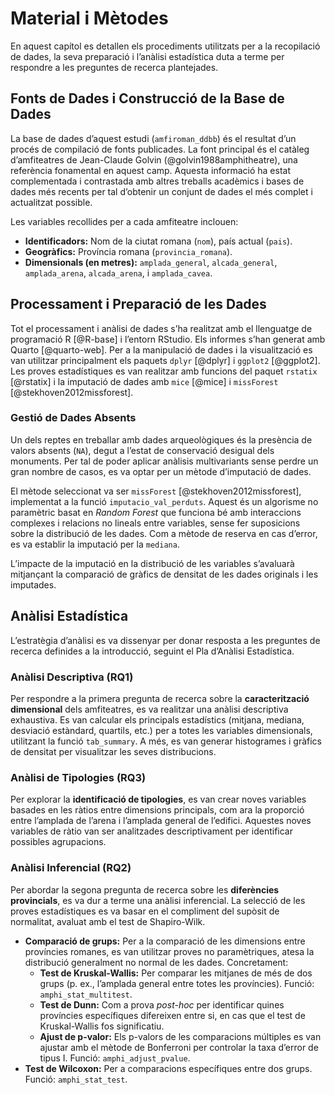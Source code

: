 # Material i Mètodes

En aquest capítol es detallen els procediments utilitzats per a la recopilació de dades, la seva preparació i l'anàlisi estadística duta a terme per respondre a les preguntes de recerca plantejades.

## Fonts de Dades i Construcció de la Base de Dades

La base de dades d'aquest estudi (`amfiroman_ddbb`) és el resultat d'un procés de compilació de fonts publicades. La font principal és el catàleg d'amfiteatres de Jean-Claude Golvin (@golvin1988amphitheatre), una referència fonamental en aquest camp. Aquesta informació ha estat complementada i contrastada amb altres treballs acadèmics i bases de dades més recents per tal d'obtenir un conjunt de dades el més complet i actualitzat possible.

Les variables recollides per a cada amfiteatre inclouen:

*   **Identificadors:** Nom de la ciutat romana (`nom`), país actual (`pais`).
*   **Geogràfics:** Província romana (`provincia_romana`).
*   **Dimensionals (en metres):** `amplada_general`, `alcada_general`, `amplada_arena`, `alcada_arena`, i `amplada_cavea`.

## Processament i Preparació de les Dades

Tot el processament i anàlisi de dades s'ha realitzat amb el llenguatge de programació R [@R-base] i l'entorn RStudio. Els informes s'han generat amb Quarto [@quarto-web]. Per a la manipulació de dades i la visualització es van utilitzar principalment els paquets `dplyr` [@dplyr] i `ggplot2` [@ggplot2]. Les proves estadístiques es van realitzar amb funcions del paquet `rstatix` [@rstatix] i la imputació de dades amb `mice` [@mice] i `missForest` [@stekhoven2012missforest].

### Gestió de Dades Absents

Un dels reptes en treballar amb dades arqueològiques és la presència de valors absents (`NA`), degut a l'estat de conservació desigual dels monuments. Per tal de poder aplicar anàlisis multivariants sense perdre un gran nombre de casos, es va optar per un mètode d'imputació de dades.

El mètode seleccionat va ser `missForest` [@stekhoven2012missforest], implementat a la funció `imputacio_val_perduts`. Aquest és un algorisme no paramètric basat en *Random Forest* que funciona bé amb interaccions complexes i relacions no lineals entre variables, sense fer suposicions sobre la distribució de les dades. Com a mètode de reserva en cas d'error, es va establir la imputació per la `mediana`.

L'impacte de la imputació en la distribució de les variables s'avaluarà mitjançant la comparació de gràfics de densitat de les dades originals i les imputades.

## Anàlisi Estadística

L'estratègia d'anàlisi es va dissenyar per donar resposta a les preguntes de recerca definides a la introducció, seguint el Pla d'Anàlisi Estadística.

### Anàlisi Descriptiva (RQ1)

Per respondre a la primera pregunta de recerca sobre la **caracterització dimensional** dels amfiteatres, es va realitzar una anàlisi descriptiva exhaustiva. Es van calcular els principals estadístics (mitjana, mediana, desviació estàndard, quartils, etc.) per a totes les variables dimensionals, utilitzant la funció `tab_summary`. A més, es van generar histogrames i gràfics de densitat per visualitzar les seves distribucions.

### Anàlisi de Tipologies (RQ3)

Per explorar la **identificació de tipologies**, es van crear noves variables basades en les ràtios entre dimensions principals, com ara la proporció entre l'amplada de l'arena i l'amplada general de l'edifici. Aquestes noves variables de ràtio van ser analitzades descriptivament per identificar possibles agrupacions.

### Anàlisi Inferencial (RQ2)

Per abordar la segona pregunta de recerca sobre les **diferències provincials**, es va dur a terme una anàlisi inferencial. La selecció de les proves estadístiques es va basar en el compliment del supòsit de normalitat, avaluat amb el test de Shapiro-Wilk.

*   **Comparació de grups:** Per a la comparació de les dimensions entre províncies romanes, es van utilitzar proves no paramètriques, atesa la distribució generalment no normal de les dades. Concretament:
    *   **Test de Kruskal-Wallis:** Per comparar les mitjanes de més de dos grups (p. ex., l'amplada general entre totes les províncies). Funció: `amphi_stat_multitest`.
    *   **Test de Dunn:** Com a prova *post-hoc* per identificar quines províncies específiques difereixen entre si, en cas que el test de Kruskal-Wallis fos significatiu.
    *   **Ajust de p-valor:** Els p-valors de les comparacions múltiples es van ajustar amb el mètode de Bonferroni per controlar la taxa d'error de tipus I. Funció: `amphi_adjust_pvalue`.

*   **Test de Wilcoxon:** Per a comparacions específiques entre dos grups. Funció: `amphi_stat_test`.